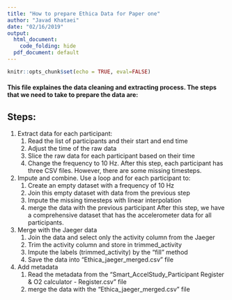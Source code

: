 ---
title: "How to prepare Ethica Data for Paper one"
author: "Javad Khataei"
date: "02/16/2019"
output:
  html_document:
    code_folding: hide
  pdf_document: default
---

```{r setup, include=FALSE}
knitr::opts_chunk$set(echo = TRUE, eval=FALSE)
```

#### This file explaines the data cleaning and extracting process. The steps that we need to take to prepare the data are: ####


## Steps:

1. Extract data for each participant:
    1. Read the list of participants and their start and end time
    2. Adjust the time of the raw data
    3. Slice the raw data for each participant based on their time
    4. Change the frequency to 10 Hz.
After this step, each participant has three CSV files. However, there are some missing timesteps.

2. Impute and combine. Use a loop and for each participant to:
    1. Create an empty dataset with a frequency of 10 Hz 
    2. Join this empty dataset with data from the previous step
    3. Impute the missing timesteps with linear interpolation
    4. merge the data with the previous participant
After this step, we have a comprehensive dataset that has the accelerometer data for all participants.
3. Merge with the Jaeger data
    1. Join the data and select only the activity column from the Jaeger
    2. Trim the activity column and store in trimmed_activity
    3. Impute the labels (trimmed_activity) by the "fill" method
    4. Save the data into "Ethica_jaeger_merged.csv" file

4. Add metadata
    1. Read the metadata from the "Smart_AccelStudy_Participant Register & O2 calculator - Register.csv" file
    2. merge the data with the "Ethica_jaeger_merged.csv" file
